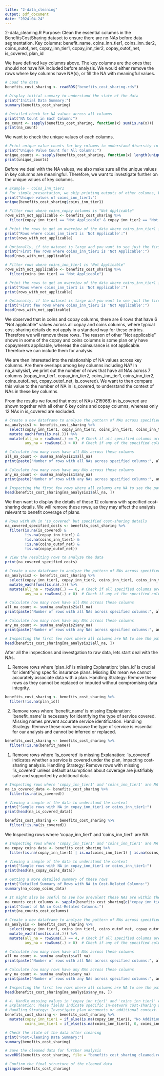 ```yaml
---
title: "2-data_cleaning"
output: pdf_document
date: "2024-04-24"
---
```


2-data_cleaning.R
Purpose: Clean the essential columns in the BenefitsCostSharing dataset to ensure there are no NAs before data segmentation.
Key columns: benefit_name, coins_inn_tier1, coins_inn_tier2, coins_outof_net, copay_inn_tier1, copay_inn_tier2, copay_outof_net, is_covered, plan_id

We have defined key columns above. The key columns are the ones that should not have NA included before analysis. We would either remove the rows where key columns have NA(s), or fill the NA with meaningful values.
```r
# Load the data
benefits_cost_sharing <- readRDS("benefits_cost_sharing.rds")
```

```r
# Display initial summary to understand the state of the data
print("Initial Data Summary:")
summary(benefits_cost_sharing)
```

```r
# Detailed check for NA values across all columns
print("NA Count in Each Column:")
na_count <- sapply(benefits_cost_sharing, function(x) sum(is.na(x)))
print(na_count)
```
We want to check the unique values of each columns.
```r
# Print unique value counts for key columns to understand diversity in data
print("Unique Value Count for All Columns:")
unique_counts <- sapply(benefits_cost_sharing, function(x) length(unique(x)))
print(unique_counts)
```

Before we deal with the NA values, we also make sure all the unique values in key columns are meaningful. Therefore, we want to investigate further on the unique values of key columns.

```r
# Example - coins_inn_tier1
# For simple presentation, we skip printing outputs of other columns, but effective check on meaningful unique values have been carried out
print("Unique values of coins_inn_tier1:")
unique(benefits_cost_sharing$coins_inn_tier1)
```


```r
# Filter rows where coins_copay columns is "Not Applicable"
rows_with_not_applicable <- benefits_cost_sharing %>%
  filter(copay_inn_tier1 == "Not Applicable" & copay_inn_tier2 == "Not Applicable" & coins_inn_tier1 == "Not Applicable" & coins_inn_tier2 == "Not Applicable" & coins_outof_net == "Not Applicable" & copay_outof_net == "Not Applicable")

# Print the rows to get an overview of the data where coins_inn_tier1 is "Not Applicable"
print("Rows where coins_inn_tier1 is 'Not Applicable':")
print(rows_with_not_applicable)

# Optionally, if the dataset is large and you want to see just the first few entries
print("First few rows where coins_inn_tier1 is 'Not Applicable':")
head(rows_with_not_applicable)
```

```r
# Filter rows where coins_inn_tier1 is "Not Applicable"
rows_with_not_applicable <- benefits_cost_sharing %>%
  filter(coins_inn_tier1 == "Not Applicable")

# Print the rows to get an overview of the data where coins_inn_tier1 is "Not Applicable"
print("Rows where coins_inn_tier1 is 'Not Applicable':")
print(rows_with_not_applicable)

# Optionally, if the dataset is large and you want to see just the first few entries
print("First few rows where coins_inn_tier1 is 'Not Applicable':")
head(rows_with_not_applicable)
```

We observed that in coins and copay columns, there are 6 rows that have 6 "Not applicable" values across all copay and coins columns, where typical cost-sharing details do not apply in a standard way for these entries. Therefore we will remove these rows. The reason of other "Not applicable" shows in some of the copay and coins columns is some plan only have copayments applicable, whereas the coinsurance is not applicable. Therefore we can include them for analysis.

We are then interested into the relationship of NA values across key columns. Are there overlaps among key columns including NA?
In na_analysis1, we print out the number of rows that have all NAs across 7 columns (copay_inn_tier1, copay_inn_tier2, coins_inn_tier1, coins_inn_tier2, coins_outof_net, copay_outof_net, is_covered). We want to then compare this value to the number of NA in is_covered, to understand the context of NAs in these key columns.

From the results we found that most of NAs (215968) in is_covered are shown together with all other 6 key coins and copay columns, whereas only 12 NAs in is_covered are excluded.
```r
# Create a new dataframe to analyze the pattern of NAs across specified 7 columns
na_analysis1 <- benefits_cost_sharing %>%
  select(copay_inn_tier1, copay_inn_tier2, coins_inn_tier1, coins_inn_tier2, coins_outof_net, copay_outof_net, is_covered) %>%
  mutate_each(funs(is.na(.))) %>%
  mutate(all_na = rowSums(.) == 7, # Check if all specified columns are NA in a row
         any_na = rowSums(.) > 0)  # Check if any of the specified columns are NA in a row

# Calculate how many rows have all NAs across these columns
all_na_count <- sum(na_analysis1$all_na)
print(paste("Number of rows with all NAs across specified columns:", all_na_count))

# Calculate how many rows have any NAs across these columns
any_na_count <- sum(na_analysis1$any_na)
print(paste("Number of rows with any NAs across specified columns:", any_na_count))

# Inspecting the first few rows where all columns are NA to see the pattern
head(benefits_cost_sharing[na_analysis1$all_na, ])
```

We then want to display the details of these 12 columns with specified cost-sharing details. We will remove these rows, as they may affect the analysis relevant to benefit coverage of plans.
```r
# Rows with NA in 'is_covered' but specified cost-sharing details
na_covered_specified_costs <- benefits_cost_sharing %>%
  filter(is.na(is_covered) & 
         !is.na(copay_inn_tier1) & 
         !is.na(coins_inn_tier1) & 
         !is.na(coins_outof_net) & 
         !is.na(copay_outof_net))

# View the resulting rows to analyze the data
print(na_covered_specified_costs)
```


```r
# Create a new dataframe to analyze the pattern of NAs across specified 6 columns
na_analysis2 <- benefits_cost_sharing %>%
  select(copay_inn_tier1, copay_inn_tier2, coins_inn_tier1, coins_inn_tier2, coins_outof_net, copay_outof_net) %>%
  mutate_each(funs(is.na(.))) %>%
  mutate(all_na = rowSums(.) == 6, # Check if all specified columns are NA in a row
         any_na = rowSums(.) > 0)  # Check if any of the specified columns are NA in a row

# Calculate how many rows have all NAs across these columns
all_na_count <- sum(na_analysis2$all_na)
print(paste("Number of rows with all NAs across specified columns:", all_na_count))

# Calculate how many rows have any NAs across these columns
any_na_count <- sum(na_analysis2$any_na)
print(paste("Number of rows with any NAs across specified columns:", any_na_count))

# Inspecting the first few rows where all columns are NA to see the pattern
head(benefits_cost_sharing[na_analysis2$all_na, ])
```

After all the inspections and investgation to raw data, lets start deal with the NAs.

1. Remove rows where 'plan_id' is missing
Explanation: 'plan_id' is crucial for identifying specific insurance plans. Missing IDs mean we cannot accurately associate data with a plan.
Handling Strategy: Remove these rows as they cannot be replaced or imputed without compromising data integrity.
```r
benefits_cost_sharing <- benefits_cost_sharing %>% 
  filter(!is.na(plan_id))
```

2. Remove rows where 'benefit_name' is missing
Explanation: 'benefit_name' is necessary for identifying the type of service covered. Missing names prevent accurate service identification.
Handling Strategy: Remove these rows because the type of service is essential for our analysis and cannot be inferred or replaced.
```r
benefits_cost_sharing <- benefits_cost_sharing %>% 
  filter(!is.na(benefit_name))
```

1. Remove rows where 'is_covered' is missing
Explanation: 'is_covered' indicates whether a service is covered under the plan, impacting cost-sharing analysis.
Handling Strategy: Remove rows with missing 'is_covered' unless default assumptions about coverage are justifiably safe and supported by additional data.

```r
# Inspecting rows where 'copay_inn_tier1' and 'coins_inn_tier1' are NA
na_is_covered_data <- benefits_cost_sharing %>%
  filter(is.na(is_covered))

# Viewing a sample of the data to understand the context
print("Sample rows with NA in copay_inn_tier1 or coins_inn_tier1:")
print(head(na_is_covered_data))
```

```r
benefits_cost_sharing <- benefits_cost_sharing %>% 
  filter(!is.na(is_covered))

```

We Inspecting rows where 'copay_inn_tier1' and 'coins_inn_tier1' are NA
```r
# Inspecting rows where 'copay_inn_tier1' and 'coins_inn_tier1' are NA
na_copay_coins_data <- benefits_cost_sharing %>%
  filter(is.na(copay_inn_tier1) | is.na(coins_inn_tier1) | is.na(coins_outof_net) | is.na( copay_outof_net))

# Viewing a sample of the data to understand the context
print("Sample rows with NA in copay_inn_tier1 or coins_inn_tier1:")
print(head(na_copay_coins_data))

# Getting a more detailed summary of these rows
print("Detailed Summary of Rows with NA in Cost-Related Columns:")
summary(na_copay_coins_data)

# It might also be useful to see how prevalent these NAs are within the context of the entire dataset
na_counts_cost_columns <- sapply(benefits_cost_sharing[c("copay_inn_tier1", "coins_inn_tier1", "coins_outof_net", "copay_outof_net")], function(x) sum(is.na(x)))
print("Count of NA in Cost-Related Columns:")
print(na_counts_cost_columns)
```

```r
# Create a new dataframe to analyze the pattern of NAs across specified columns
na_analysis <- benefits_cost_sharing %>%
  select(copay_inn_tier1, coins_inn_tier1, coins_outof_net, copay_outof_net) %>%
  mutate_each(funs(is.na(.))) %>%
  mutate(all_na = rowSums(.) == 4, # Check if all specified columns are NA in a row
         any_na = rowSums(.) > 0)  # Check if any of the specified columns are NA in a row

# Calculate how many rows have all NAs across these columns
all_na_count <- sum(na_analysis$all_na)
print(paste("Number of rows with all NAs across specified columns:", all_na_count))

# Calculate how many rows have any NAs across these columns
any_na_count <- sum(na_analysis$any_na)
print(paste("Number of rows with any NAs across specified columns:", any_na_count))

# Inspecting the first few rows where all columns are NA to see the pattern
head(benefits_cost_sharing[na_analysis$any_na, ])
```

```r
# 4. Handle missing values in 'copay_inn_tier1' and 'coins_inn_tier1' conservatively
# Explanation: These fields indicate specific in-network cost-sharing amounts. Missing values may suggest no additional cost-sharing under certain conditions.
# Handling Strategy: Investigate plan documents or additional context. If unclear, consider conservatively setting NA to indicate 'No Additional Cost' or remove unclear cases.
benefits_cost_sharing <- benefits_cost_sharing %>% 
  mutate(copay_inn_tier1 = if_else(is.na(copay_inn_tier1), "No Additional Cost", copay_inn_tier1),
         coins_inn_tier1 = if_else(is.na(coins_inn_tier1), 0, coins_inn_tier1)) # Assuming 0% coinsurance if not specified

# Check the state of the data after cleaning
print("Post-Cleaning Data Summary:")
summary(benefits_cost_sharing)

# Save the cleaned data for further analysis
saveRDS(benefits_cost_sharing, file = "benefits_cost_sharing_cleaned.rds")

# Confirm the final structure of the cleaned data
glimpse(benefits_cost_sharing)

```
